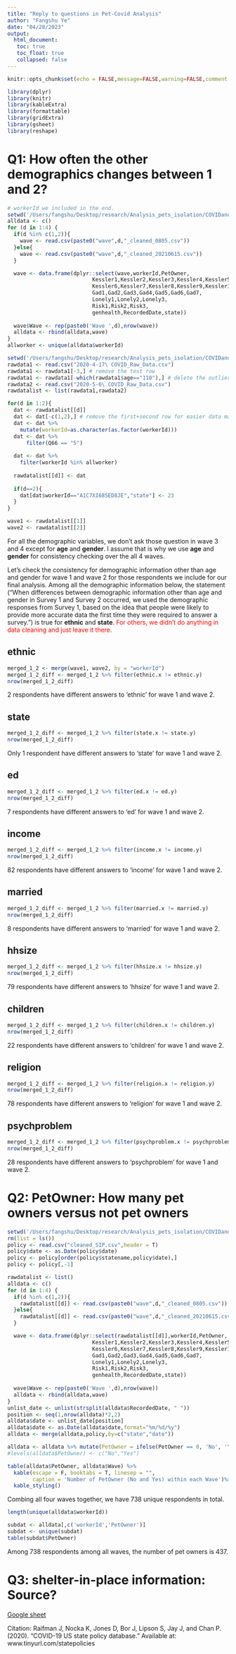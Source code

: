 ```yaml
---
title: "Reply to questions in Pet-Covid Analysis"
author: "Fangshu Ye"
date: "04/28/2023"
output:
  html_document:
   toc: true
   toc_float: true
   collapsed: false
---
```


```r
knitr::opts_chunk$set(echo = FALSE,message=FALSE,warning=FALSE,comment = NA)
```


```r
library(dplyr)
library(knitr)
library(kableExtra)
library(formattable)
library(gridExtra)
library(gsheet)
library(reshape)
```

# Q1: How often the other demographics changes between 1 and 2?

```r
# workerId we included in the end.
setwd('/Users/fangshu/Desktop/research/Analysis_pets_isolation/COVIDandPETS-master/cleaned_data/')
alldata <- c()
for (d in 1:4) {
  if(d %in% c(1,2)){
    wave <- read.csv(paste0("wave",d,"_cleaned_0805.csv")) 
  }else{
    wave <- read.csv(paste0("wave",d,"_cleaned_20210615.csv")) 
  }

  wave <- data.frame(dplyr::select(wave,workerId,PetOwner,
                           Kessler1,Kessler2,Kessler3,Kessler4,Kessler5,
                           Kessler6,Kessler7,Kessler8,Kessler9,Kessler10,
                           Gad1,Gad2,Gad3,Gad4,Gad5,Gad6,Gad7,
                           Lonely1,Lonely2,Lonely3,
                           Risk1,Risk2,Risk3,
                           genhealth,RecordedDate,state))
  
  wave$Wave <- rep(paste0('Wave ',d),nrow(wave))
  alldata <- rbind(alldata,wave)
}
allworker <- unique(alldata$workerId)
```


```r
setwd('/Users/fangshu/Desktop/research/Analysis_pets_isolation/COVIDandPETS-master/rawdata')
rawdata1 <- read.csv("2020-4-17\ COVID_Raw_Data.csv")
rawdata1 <- rawdata1[-3,] # remove the test row
rawdata1 <- rawdata1[-which(rawdata1$age=="110"),] # delete the outlier of age
rawdata2 <- read.csv("2020-5-6\ COVID_Raw_Data.csv")
rawdatalist <- list(rawdata1,rawdata2)

for(d in 1:2){
  dat <- rawdatalist[[d]]
  dat <- dat[-c(1,2),] # remove the first+second row for easier data manipulation
  dat <- dat %>%
    mutate(workerId=as.character(as.factor(workerId))) 
  dat <- dat %>% 
      filter(Q66 == "5")
  
  dat <- dat %>%
    filter(workerId %in% allworker)
  
  rawdatalist[[d]] <- dat
  
  if(d==2){
    dat[dat$workerId=="A1C7XI68SED8JE","state"] <- 23
  }
}

wave1 <- rawdatalist[[1]]
wave2 <- rawdatalist[[2]]
```

For all the demographic variables, we don't ask those question in wave 3 and 4 except for **age** and **gender**. I assume that is why we use **age** and **gender** for consistency checking over the all 4 waves.

Let's check the consistency for demographic information other than age and gender for wave 1 and wave 2 for those respondents we include for our final analysis. Among all the demographic information below, the statement ("When differences between demographic information other than age and gender in Survey 1 and Survey 2 occurred, we used the demographic responses from Survey 1, based on the idea that people were likely to provide more accurate data the first time they were required to answer a survey.") is true for **ethnic** and **state**. <span style="color: red;">For others, we didn't do anything in data cleaning and just leave it there. </span>

## ethnic

```r
merged_1_2 <- merge(wave1, wave2, by = "workerId")
merged_1_2_diff <- merged_1_2 %>% filter(ethnic.x != ethnic.y)
nrow(merged_1_2_diff)
```

2 respondents have different answers to 'ethnic' for wave 1 and wave 2. 

## state

```r
merged_1_2_diff <- merged_1_2 %>% filter(state.x != state.y)
nrow(merged_1_2_diff)
```

Only 1 respondent have different answers to 'state' for wave 1 and wave 2. 

## ed

```r
merged_1_2_diff <- merged_1_2 %>% filter(ed.x != ed.y)
nrow(merged_1_2_diff)
```

7 respondents have different answers to 'ed' for wave 1 and wave 2. 

## income

```r
merged_1_2_diff <- merged_1_2 %>% filter(income.x != income.y)
nrow(merged_1_2_diff)
```

82 respondents have different answers to 'income' for wave 1 and wave 2. 

## married

```r
merged_1_2_diff <- merged_1_2 %>% filter(married.x != married.y)
nrow(merged_1_2_diff)
```

8 respondents have different answers to 'married' for wave 1 and wave 2. 


## hhsize

```r
merged_1_2_diff <- merged_1_2 %>% filter(hhsize.x != hhsize.y)
nrow(merged_1_2_diff)
```

79 respondents have different answers to 'hhsize' for wave 1 and wave 2. 

## children

```r
merged_1_2_diff <- merged_1_2 %>% filter(children.x != children.y)
nrow(merged_1_2_diff)
```

22 respondents have different answers to 'children' for wave 1 and wave 2. 


## religion

```r
merged_1_2_diff <- merged_1_2 %>% filter(religion.x != religion.y)
nrow(merged_1_2_diff)
```

78 respondents have different answers to 'religion' for wave 1 and wave 2. 

## psychproblem

```r
merged_1_2_diff <- merged_1_2 %>% filter(psychproblem.x != psychproblem.y)
nrow(merged_1_2_diff)
```

28 respondents have different answers to 'psychproblem' for wave 1 and wave 2. 

# Q2: **PetOwner**:  How many pet owners versus not pet owners



```r
setwd('/Users/fangshu/Desktop/research/Analysis_pets_isolation/COVIDandPETS-master/cleaned_data/')
rm(list = ls())
policy <- read.csv("cleaned_SIP.csv",header = T)
policy$date <- as.Date(policy$date)
policy <- policy[order(policy$statename,policy$date),]
policy <- policy[,-1]

rawdatalist <- list()
alldata <- c()
for (d in 1:4) {
  if(d %in% c(1,2)){
    rawdatalist[[d]] <- read.csv(paste0("wave",d,"_cleaned_0805.csv")) 
  }else{
    rawdatalist[[d]] <- read.csv(paste0("wave",d,"_cleaned_20210615.csv")) 
  }

  wave <- data.frame(dplyr::select(rawdatalist[[d]],workerId,PetOwner,
                           Kessler1,Kessler2,Kessler3,Kessler4,Kessler5,
                           Kessler6,Kessler7,Kessler8,Kessler9,Kessler10,
                           Gad1,Gad2,Gad3,Gad4,Gad5,Gad6,Gad7,
                           Lonely1,Lonely2,Lonely3,
                           Risk1,Risk2,Risk3,
                           genhealth,RecordedDate,state))
  
  wave$Wave <- rep(paste0('Wave ',d),nrow(wave))
  alldata <- rbind(alldata,wave)
}
unlist_date <- unlist(strsplit(alldata$RecordedDate, " "))
position <- seq(1,nrow(alldata)*2,2)
alldata$date <- unlist_date[position]
alldata$date <- as.Date(alldata$date,format="%m/%d/%y")
alldata <- merge(alldata,policy,by=c("state","date"))

alldata <- alldata %>% mutate(PetOwner = ifelse(PetOwner == 0, 'No', 'Yes'))
#levels(alldata$PetOwner) <- c("No","Yes")
```



```r
table(alldata$PetOwner, alldata$Wave) %>%
  kable(escape = F, booktabs = T, linesep = "",
        caption = 'Number of PetOwner (No and Yes) within each Wave')%>%
  kable_styling()
```

Combing all four waves together, we have 738 unique respondents in total.

```r
length(unique(alldata$workerId))
```


```r
subdat <- alldata[,c('workerId','PetOwner')]
subdat <- unique(subdat)
table(subdat$PetOwner)
```


Among 738 respondents among all waves, the number of pet owners is 437.


# Q3: **shelter-in-place information**:  Source?

[Google sheet](https://docs.google.com/spreadsheets/d/1zu9qEWI8PsOI_i8nI_S29HDGHlIp2lfVMsGxpQ5tvAQ/edit#gid=1894978869)

Citation: Raifman J, Nocka K, Jones D, Bor J, Lipson S, Jay J, and Chan P. (2020). "COVID-19 US state policy database." Available at: www.tinyurl.com/statepolicies


